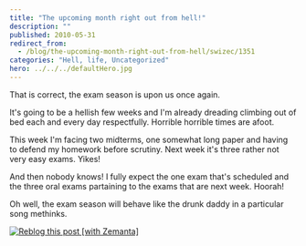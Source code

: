 ```yaml
---
title: "The upcoming month right out from hell!"
description: ""
published: 2010-05-31
redirect_from:
  - /blog/the-upcoming-month-right-out-from-hell/swizec/1351
categories: "Hell, life, Uncategorized"
hero: ../../../defaultHero.jpg
---
```


That is correct, the exam season is upon us once again.

It's going to be a hellish few weeks and I'm already dreading climbing out of bed each and every day respectfully. Horrible horrible times are afoot.

This week I'm facing two midterms, one somewhat long paper and having to defend my homework before scrutiny. Next week it's three rather not very easy exams. Yikes!

And then nobody knows! I fully expect the one exam that's scheduled and the three oral exams partaining to the exams that are next week. Hoorah!

Oh well, the exam season will behave like the drunk daddy in a particular song methinks.

[![Reblog this post [with Zemanta]](http://img.zemanta.com/reblog_e.png?x-id=e95abd04-fee4-4075-9f46-1789f8e79607)](http://reblog.zemanta.com/zemified/e95abd04-fee4-4075-9f46-1789f8e79607/ "Reblog this post [with Zemanta]")
